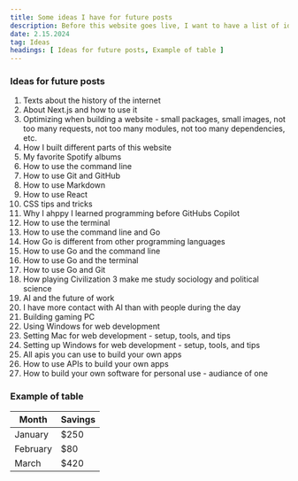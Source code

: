 ```yaml
---
title: Some ideas I have for future posts
description: Before this website goes live, I want to have a list of ideas for future posts.
date: 2.15.2024
tag: Ideas
headings: [ Ideas for future posts, Example of table ]
---
```


### Ideas for future posts

1. Texts about the history of the internet
2. About Next.js and how to use it
3. Optimizing when building a website - small packages, small images, not too many requests, not too many modules, not too many dependencies, etc.
3. How I built different parts of this website
4. My favorite Spotify albums
5. How to use the command line
6. How to use Git and GitHub
7. How to use Markdown
8. How to use React
9. CSS tips and tricks
10. Why I ahppy I learned programming before GitHubs Copilot
11. How to use the terminal
12. How to use the command line and Go
13. How Go is different from other programming languages
14. How to use Go and the command line
15. How to use Go and the terminal
16. How to use Go and Git
17. How playing Civilization 3 make me study sociology and political science
18. AI and the future of work
19. I have more contact with AI than with people during the day
20. Building gaming PC
21. Using Windows for web development
22. Setting Mac for web development - setup, tools, and tips
23. Setting up Windows for web development - setup, tools, and tips
25. All apis you can use to build your own apps
26. How to use APIs to build your own apps
27. How to build your own software for personal use - audiance of one

### Example of table

<table>
    <thead>
        <tr>
            <th>Month</th>
            <th>Savings</th>
        </tr>
    </thead>
    <tbody>
        <tr>
            <td>January</td>
            <td>$250</td>
        </tr>
        <tr>
            <td>February</td>
            <td>$80</td>
        </tr>
        <tr>
            <td>March</td>
            <td>$420</td>
        </tr>
    </tbody>
</table>